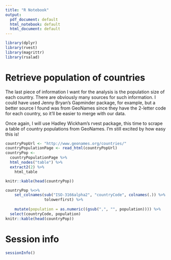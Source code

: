 ```yaml
---
title: "R Notebook"
output:
  pdf_document: default
  html_notebook: default
  html_document: default
---
```


```r
library(dplyr)
library(rvest)
library(magrittr)
library(rsalad)
```


# Retrieve population of countries

The last piece of information I want for the analysis is the population size of each country. There are obviously many sources for such information. I could have used Jenny Bryan's Gapminder package, for example, but a better source I found was from GeoNames since they have the 2-letter code for each country, so it'll be easier to merge with our data.

Once again, I will use Hadley Wickham's rvest package, this time to scrape a table of country populations from GeoNames. I'm still excited by how easy this is!

```r
countryPopUrl <- "http://www.geonames.org/countries/"
countryPopulationPage <- read_html(countryPopUrl)
countryPop <-
  countryPopulationPage %>%
  html_nodes("table") %>%
  extract2(2) %>%
    html_table

knitr::kable(head(countryPop))
```
```r
countryPop %<>% 
    set_colnames(sub("ISO-3166alpha2", "countryCode", colnames(.)) %>%
                 tolowerfirst) %>%
  
    mutate(population = as.numeric((gsub(",", "", population)))) %>%
  select(countryCode, population)
knitr::kable(head(countryPop))
```

# Session info
```r
sessionInfo()
```

